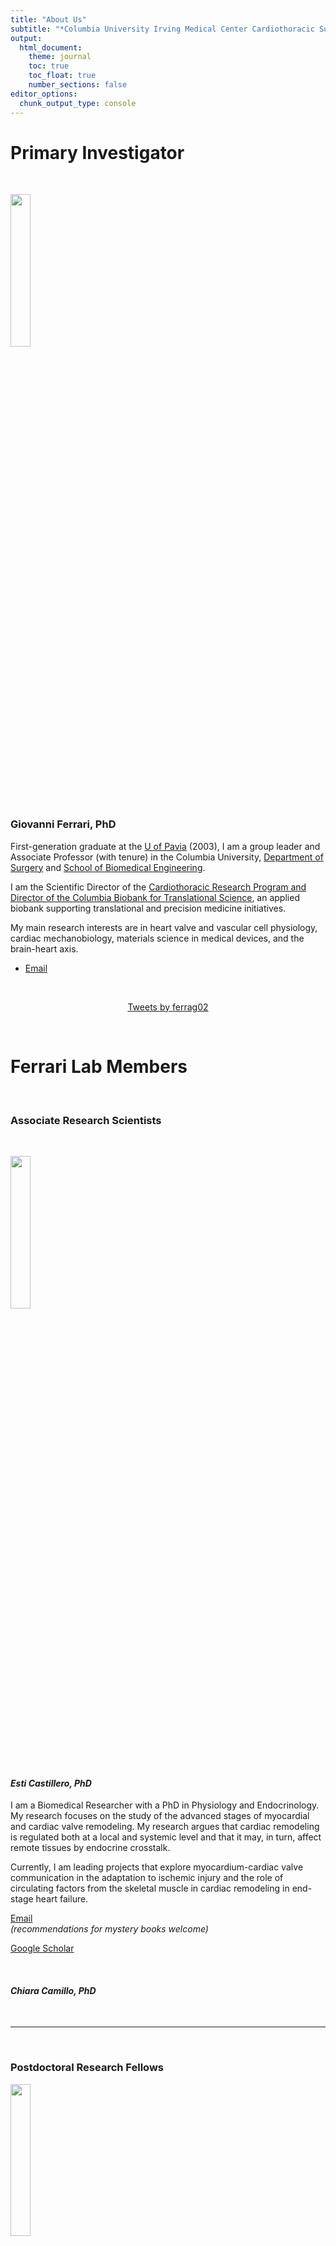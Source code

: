 ```yaml
---
title: "About Us"
subtitle: "*Columbia University Irving Medical Center Cardiothoracic Surgery Research Program*"
output: 
  html_document:
    theme: journal
    toc: true
    toc_float: true
    number_sections: false
editor_options: 
  chunk_output_type: console
---
```


# Primary Investigator 

\

![](images/ferrari.jpg){width=25%}

### Giovanni Ferrari, PhD

First-generation graduate at the [U of Pavia](https://web-en.unipv.it) (2003), I am a group leader and Associate Professor (with tenure) in the Columbia University, [Department of Surgery](https://columbiasurgery.org/research) and [School of Biomedical Engineering](https://www.bme.columbia.edu). \

I am the Scientific Director of the [Cardiothoracic Research Program and Director of the Columbia Biobank for Translational Science](https://columbiasurgery.org/research/ferrari-lab), an applied biobank supporting translational and precision medicine initiatives.\

My main research interests are in heart valve and vascular cell physiology, cardiac mechanobiology, materials science in medical devices, and the brain-heart axis.

* [Email](mailto:<gf2375@cumc.columbia.edu>)

\

<center>

<a class="twitter-timeline" data-width="650" data-height="450" href="https://twitter.com/ferrag02?ref_src=twsrc%5Etfw">Tweets by ferrag02</a> <script async src="https://platform.twitter.com/widgets.js" charset="utf-8"></script>

</center>

\
	
#  Ferrari Lab Members 

\

### Associate Research Scientists

\

![](images/esti.png){width=25%}

#### *Esti Castillero, PhD*

I am a Biomedical Researcher with a PhD in Physiology and Endocrinology. My research focuses on the study of the advanced stages of myocardial and cardiac valve remodeling. My research argues that cardiac remodeling is regulated both at a local and systemic level and that it may, in turn, affect remote tissues by endocrine crosstalk. \

Currently, I am leading projects that explore myocardium-cardiac valve communication in the adaptation to ischemic injury and the role of circulating factors from the skeletal muscle in cardiac remodeling in end-stage heart failure. 

[Email](mailto:<ec2929@cumc.columbia.edu>)\
*(recommendations for mystery books welcome)*

[Google Scholar](https://scholar.google.com/citations?hl=en&user=02qHMNkAAAAJ)\

\

#### *Chiara Camillo, PhD*

\

---

\

### Postdoctoral Research Fellows	

![](images/xue.JPG){width=25%}

#### *Yingfei Xue, PhD*\

Dr. Yingfei Xue is currently a postdoctoral research scientist in Dr. Giovanni Ferrari lab at Columbia University. He obtained his PhD degree from [University of Pittsburgh School of Pharmacy](http://www.pharmacy.pitt.edu/research/research_index.php). His research interest is centered around cardiovascular implants including bioprosthetic valves, conduits, and patches. \

His research goal is to better understand the mechanisms of cardiovascular implant failure and improve implant durability. He has 20 publications and served as editorial board member and reviewer for multiple journals in the fields of biomedical engineering.

[Email](mailto:<yx2529@cumc.columbia.edu>)\

\

#### *Antonio Frasca, PhD*

\

---

\

### Surgical Residents

\

![](images/abramov.jpg){width=25%}

#### *Alexey Abramov, MD*

Dr. Alexey Abramov is a General Surgery resident in the [New York Presbyterian-Columbia](https://columbiasurgery.org/general-surgery-residency) program with an interest in cardiothoracic surgery fellowship and biomedical engineering.  He graduated from [Emory University](http://college.emory.edu/main/index.html) and received his medical degree from [New York Medical College](https://www.nymc.edu/school-of-medicine-som/).\

Currently, he is a post-doctoral research fellow in Dr. Ferrari's lab studying the underlying mechanisms of structural degeneration of bioprosthetic heart valves with next-generation proteomics. He is also pursuing a Master's degree in the [Department of Biostatistics in the Mailmans School of Public Health](https://www.publichealth.columbia.edu/academics/degrees/master-science/clinical-research-methods) track. \
In his free time, he enjoys the outdoors, hiking, skiing, and riding his road bike.

[Email](mailto:<aa3832@cumc.columbia.edu>)

\
 
#### *Dov Levine, MD*

\

![](images/clint.jpg){width=25%}

#### *Clinton Erwin, MD*

Clinton is a resident in  [Integrated Cardiothoracic surgery at New York Presbyterian-Columbia](https://columbiasurgery.org/cardiothoracic-training). He obtained his MD from [University of Alabama at Birmingham](https://www.uabmedicine.org), where he developed an interest in cardiac surgery. \

Now having completed 3 years of residency, he is currently studying the mechanisms of cardiovascular damage related to COVID-19, along with several clinical projects in adult cardiac surgery.   

[Email](mailto:<we2153@cumc.columbia.edu>)

\

#### *Michael Simpson, MD*

Michael is a resident in the Integrated Cardiothoracic Surgery residency program at New York Presbyterian-Columbia. He obtained his MD from Columbia University College of Physicians & Surgeons. He has completed three years of his cardiac surgical training and has an interest in aortic surgery and structural heart disease. He is currently studying pathologic mechanisms in mitral valve disease and is involved in several clinical projects across the spectrum of adult cardiac surgery. 

[Email](mailto:<mts2153@cumc.columbia.edu>)

\

![](images/niko.jpg){width=25%}
 
#### *Nicolò Vitale, MD*\
*U of Milan*

Nicolò Vitale is cardiac surgery resident at [Università degli studi di Milano](https://www.unimi.it/it). He obtained his MD from Università degli studi di Milano. He is very interested in the mechanisms of ischemic heart failure. He is currently studying the mechanisms of structural degeneration of the pediatric bioprosthetic conduits.

\

---

### Biobank			



![](images/viv.jpg){width=25%}

#### *Vivian Moreno*

Vivian Moreno is the Clinical Research Coordinator for the Ferrari Lab. She completed her Bachelor’s of Science in Biomedical Science at the [University of Kent in Canterbury, England](https://www.kent.ac.uk). Her research background includes cancer research at Yale University and novel antimicrobial peptides at [NovaBiotics, Ltd](https://novabiotics.co.uk). Her favorite pastimes include playing the piano, volunteering, and working out at AARMY.

[Email](mailto:<vmm2142@cumc.columbia.edu>)

\

---

#### Lab Manager

#### *Mangesh Kurade*

\

---

### Medical Students
 
#### *Edoardo Bianco* \
*U of Bologna*

\

![](images/evan_woodard.jpg){width=25%}

#### *Evan Woodard* \
*Morehouse School of Medicine*

I am Evan Woodard and I am a current 2nd year medical student at Morehouse School of Medicine interested in a career in cardiothoracic surgery. Some of my research and clinical interest include patient outcomes research and minimally invasive surgical techniques. 

\

---

### Biomedical Engineering Students		

![](images/mas.jpg){width=25%}

#### *Mar Martinez Mas*
*Columbia University*\

Mar Martinez Mas is a Master’s student in [Biomedical Engineering at Columbia University](https://www.bme.columbia.edu). She is from Barcelona, Spain, and completed her undergraduate degree at [Universitat Pompeu Fabra](https://www.upf.edu/es/) (Barcelona, Spain) where she worked in the field of biomedical electronics. Afterward, she completed the last year and a half of her degree at the [Politecnico di Milano](https://www.polimi.it) (Milan, Italy), where she mainly studied the field of biomechanics.\
Her main interest lies in prosthetic heart valves and life support systems. She joined the Ferrari Lab in 2021 and is studying the mass and tissue thickening of cardiac valvular bioprostheses under different conditions.

[Email](mailto:<mm5944@columbia.edu>)

\

---

### Chief Vision Officer 


![](images/churro.jpg){width=25%}

#### *Churro*

2 years old Irish-Doodle. Strong interest in any type of food.
Life's not ruff when I am around. Woof

\

---

### Alumni

Residents

Postdocs


\

---

#  Collaborators 

![](images/levy.jpg){width=25%}

### Robert J. Levy, MD\

*Children's Hospital of Philadelphia*\

Levy is the director of Cardiology Research, and also serves as program director of the Cardiology [National Heart, Lung, and Blood Institute (NHLBI)](http://www.nhlbi.nih.gov) Research Training Grant. 

His research interests are the pathophysiology of biomaterials used in medicine, basic mechanisms and novel therapies for heart valve disease, arterial angioplasty, local drug delivery, and nanomedicine. He also has experience over three decades in medical device development.

\

*R01HL131872*

\

### David Kalfa, MD, PhD\

![](images/kalfa.jpg){width=25%}

Florence Irving Assistant Professor of Surgery\
Section of Pediatric & Congenital Cardiac Surgery\
Director, Pediatric Heart Valve Center\
Surgical Director, Initiative for Pediatric Cardiac Innovation\
Columbia University College of Physicians and Surgeons\

\

 Expandable Polymeric-valved Conduit to Repair Congenital Heart Disease 

The proposed research is relevant to public health because a biostable polymeric valved conduit that can be implanted surgically to reconstruct the right ventricular outflow tract in neonates and infants and then expanded by successive transcatheter procedures to reach the adult size, would revolutionize how we treat children with heart valve diseases. Such a new generation of valved conduit would decrease the number of open-heart surgeries and reoperations, decrease the mortality, complications and healthcare costs related to these procedures and increase the life expectancy and quality of life of these patients.

\

*R01HL155381*

\


### Micheal S Sacks PhD\

*University of Texas at Austin*

![](images/sacks.jpg){width=25%}

The bicuspid aortic valve (BAV) is the most common cardiac congenital anomaly. Due to the widespread availability and routine use of screening echocardiography, development of clinical methods for the identification of asymptomatic young patients with BAV is now realistic. We thus plan to develop sensitive, clinically derivable functional indices that will yield clinically relevant patient- specific strategies for identifying BAV patients at high risk.\

\

*R01HL142504*

[Lab Website](https://wccms.oden.utexas.edu)

\

### Lara Garibeh PhD\

*University of Ottawa Heart Institute*

*Canadian Institute of Research and Health (CIHR) Fellowship (2021-2023)*\


![](images/Lara-Gharibeh.jpg){width=25%}

Identification of Molecular Pathways that Protect Against Atherosclerosis
Coronary artery disease (CAD) is one of the leading causes of cardiovascular death worldwide. Current treatments for CAD include lifestyle modifications and medical therapies to reduce its risk factors. When these methods fail, more invasive interventions, such as placement of a stent to restore blood flow or performance of a coronary artery bypass graft surgery, are used. This latter procedure aims at bypassing the blocked area using either veins or arteries. The use of arterial grafts is associated with a better long-term patency and a reduced rate of progression of atherosclerosis when compared to vein grafts. Yet, the exact molecular mechanisms by which arteries are protected from disease progression are not well understood. This study aims to identify the underlying mechanisms that render arteries resistant to atherosclerosis.\

[LinkedIn](https://www.linkedin.com/in/lara-gharibeh/)

\

### Juan B Grau MD\

*The Valley Hospital *

![](images/grau.jpg){width=25%}

Dr. Grau's work blends clinical knowledge and expertise with the tools of basic science to find new approaches to clinically relevant problems. He serves as a reviewer for the Annals of Thoracic Surgery, Journal of the American Heart Association, Circulation, and the British Heart Foundation, among others.\


\



### Walter R. Witschey, PhD\

*University of Pennsylvania*
Associate Professor of Radiology\
Director of the Advanced Cardiovascular Imaging Lab at the University of Pennsylvania\


![](images/witschey_walter.jpg){width=25%}


Theoretical and applied advanced imaging, especially magnetic resonance imaging and quantitative cardiovascular imaging.

[Lab Website](https://www.med.upenn.edu/corlab/)

\


